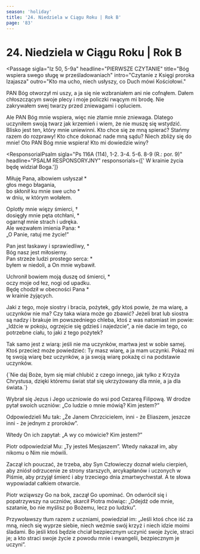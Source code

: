 ```yaml
---
season: 'holiday'
title: '24. Niedziela w Ciągu Roku | Rok B'
page: '83'
---
```


# 24. Niedziela w Ciągu Roku | Rok B

<Passage
  sigla="Iz 50, 5-9a"
  headline="PIERWSZE CZYTANIE"
  title="Bóg wspiera swego sługę w prześladowaniach"
  intro="Czytanie z Księgi proroka Izajasza"
  outro="Kto ma ucho, niech usłyszy, co Duch mówi Kościołowi."
>
  <p>PAN Bóg otworzył mi uszy, a ja się nie wzbraniałem ani nie cofnąłem. Dałem chłoszczącym swoje plecy i moje policzki rwącym mi brodę. Nie zakrywałem swej twarzy przed zniewagami i opluciem.</p>
  <p>Ale PAN Bóg mnie wspiera, więc nie złamie mnie zniewaga. Dlatego uczyniłem swoją twarz jak krzemień i wiem, że nie muszę się wstydzić. Blisko jest ten, który mnie uniewinni. Kto chce się ze mną spierać? Stańmy razem do rozprawy! Kto chce dokonać nade mną sądu? Niech zbliży się do mnie! Oto PAN Bóg mnie wspiera! Kto mi dowiedzie winy?</p>
</Passage>

<ResponsorialPsalm
  sigla="Ps 116A (114), 1-2. 3-4. 5-6. 8-9 (R.: por. 9)"
  headline="PSALM RESPONSORYJNY"
  responsorials={[' W krainie życia będę widział Boga.']}
>
  <p>Miłuję Pana, albowiem usłyszał *<br/>głos mego błagania,<br/>bo skłonił ku mnie swe ucho *<br/>w dniu, w którym wołałem.</p>
  <p>Oplotły mnie więzy śmierci, †<br/>dosięgły mnie pęta otchłani, *<br/>ogarnął mnie strach i udręka.<br/>Ale wezwałem imienia Pana: *<br/>„O Panie, ratuj me życie!”</p>
  <p>Pan jest łaskawy i sprawiedliwy, *<br/>Bóg nasz jest miłosierny.<br/>Pan strzeże ludzi prostego serca: *<br/>byłem w niedoli, a On mnie wybawił.</p>
  <p>Uchronił bowiem moją duszę od śmierci, *<br/>oczy moje od łez, nogi od upadku.<br/>Będę chodził w obecności Pana *<br/>w krainie żyjących.</p>
</ResponsorialPsalm>
<Passage
  sigla="Jk 2, 14-18"
  headline="DRUGIE CZYTANIE"
  title="Wiara nie połączona z uczynkami jest martwa"
  intro="Czytanie z Listu świętego Jakuba Apostoła"
  outro="Kto ma ucho, niech usłyszy, co Duch mówi Kościołowi."
>
  <p>Jaki z tego, moje siostry i bracia, pożytek, gdy ktoś powie, że ma wiarę, a uczynków nie ma? Czy taka wiara może go zbawić? Jeżeli brat lub siostra są nadzy i brakuje im powszedniego chleba, ktoś z was natomiast im powie: „Idźcie w pokoju, ogrzejcie się gdzieś i najedzcie”, a nie dacie im tego, co potrzebne ciału, to jaki z tego pożytek?</p>
  <p>Tak samo jest z wiarą: jeśli nie ma uczynków, martwa jest w sobie samej. Ktoś przecież może powiedzieć: Ty masz wiarę, a ja mam uczynki. Pokaż mi tę swoją wiarę bez uczynków, a ja swoją wiarę pokażę ci na podstawie uczynków.</p>
</Passage>
<Passage
  sigla="Ga 6, 14"
  headline="AKLAMACJA"
  acclamation="Alleluja, alleluja, alleluja."
>
  {`Nie daj Boże, bym się miał chlubić z czego innego,
jak tylko z Krzyża Chrystusa,
dzięki któremu świat stał się ukrzyżowany dla mnie,
a ja dla świata.`}
</Passage>
<Passage
  sigla="Mk 8, 27-35"
  headline="EWANGELIA"
  title="Zapowiedź męki Chrystusa"
  intro=" Słowa Ewangelii według świętego Marka"
  outro="Oto słowo Pańskie"
>
  <p>Wybrał się Jezus i Jego uczniowie do wsi pod Cezareą Filipową. W drodze pytał swoich uczniów: „Co ludzie o mnie mówią? Kim jestem?”</p>
  <p>Odpowiedzieli Mu tak: „Że Janem Chrzcicielem, inni - że Eliaszem, jeszcze inni - że jednym z proroków”.</p>
  <p>Wtedy On ich zapytał: „A wy co mówicie? Kim jestem?”</p>
  <p>Piotr odpowiedział Mu: „Ty jesteś Mesjaszem”. Wtedy nakazał im, aby nikomu o Nim nie mówili.</p>
  <p>Zaczął ich pouczać, że trzeba, aby Syn Człowieczy doznał wielu cierpień, aby zniósł odrzucenie ze strony starszych, arcykapłanów i uczonych w Piśmie, aby przyjął śmierć i aby trzeciego dnia zmartwychwstał. A te słowa wypowiadał całkiem otwarcie.</p>
  <p>Piotr wziąwszy Go na bok, zaczął Go upominać. On odwrócił się i popatrzywszy na uczniów, skarcił Piotra mówiąc: „Odejdź ode mnie, szatanie, bo nie myślisz po Bożemu, lecz po ludzku”.</p>
  <p>Przywoławszy tłum razem z uczniami, powiedział im: „Jeśli ktoś chce iść za mną, niech się wyprze siebie, niech weźmie swój krzyż i niech idzie moimi śladami. Bo jeśli ktoś będzie chciał bezpiecznym uczynić swoje życie, straci je; a kto straci swoje życie z powodu mnie i ewangelii, bezpiecznym je uczyni”.</p>
</Passage>
